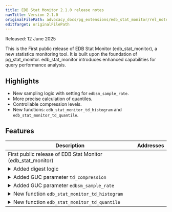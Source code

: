 ```yaml
---
title: EDB Stat Monitor 2.1.0 release notes
navTitle: Version 2.1.0
originalFilePath: advocacy_docs/pg_extensions/edb_stat_monitor/rel_notes/src/edb_stat_monitor_2.1.0.yml
editTarget: originalFilePath
---
```


Released: 12 June 2025

This is the First public release of EDB Stat Monitor (edb_stat_monitor), a new statistics monitoring tool. 
It is built upon the foundation of pg_stat_monitor. 
edb_stat_monitor introduces enhanced capabilities for query performance analysis.

## Highlights

- New sampling logic with setting for `edbsm_sample_rate`.
- More precise calculation of quantiles.
- Controllable compression levels.
- New functions: `edb_stat_monitor_td_histogram` and `edb_stat_monitor_td_quantile`.

## Features

<table class="table w-100"><thead><tr><th>Description</th><th width="10%">Addresses</th></tr></thead><tbody>
<tr><td>First public release of EDB Stat Monitor (edb_stat_monitor)</td><td></td></tr>
<tr><td><details><summary>Added digest logic</summary><hr/><p>The digest logic has been added to the collection of execution time data,
allowing for the calculation of more precise quantiles. This enhancement
improves the accuracy of query performance analysis by providing better
insights into execution time distribution.</p>
</details></td><td></td></tr>
<tr><td><details><summary>Added GUC parameter <code>td_compression</code></summary><hr/><p>A new GUC parameter, <code>td_compression</code>, has been introduced to control the
compression level of the t-digest data structure. This allows users to
optimize the balance between memory usage and accuracy in execution time
quantile calculations.</p>
</details></td><td></td></tr>
<tr><td><details><summary>Added GUC parameter <code>edbsm_sample_rate</code></summary><hr/><p>The new GUC parameter <code>edbsm_sample_rate</code> has been added to control the
sampling rate for query execution statistics. This feature allows users to
adjust the frequency of data collection, enabling more efficient resource
usage while still capturing essential performance metrics.</p>
</details></td><td></td></tr>
<tr><td><details><summary>New function <code>edb_stat_monitor_td_histogram</code></summary><hr/><p>The new function <code>edb_stat_monitor_td_histogram</code> has been added to display
the t-digest histogram. This function provides a visual representation of
the execution time distribution, helping users to better understand query
performance patterns.</p>
</details></td><td></td></tr>
<tr><td><details><summary>New function <code>edb_stat_monitor_td_quantile</code></summary><hr/><p>The new function <code>edb_stat_monitor_td_quantile</code> has been introduced to
calculate percentiles using the t-digest algorithm. This function allows
users to obtain precise quantile values for execution times, enhancing
performance analysis capabilities.</p>
</details></td><td></td></tr>
</tbody></table>


